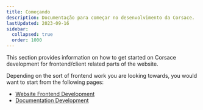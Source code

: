 ```yaml
---
title: Começando
description: Documentação para começar no desenvolvimento da Corsace.
lastUpdated: 2023-09-16
sidebar:
  collapsed: true
  order: 1000
---
```


This section provides information on how to get started on Corsace development for frontend/client related parts of the website.

Depending on the sort of frontend work you are looking towards, you would want to start from the following pages:

-   [Website Frontend Development](web-running-environment)
-   [Documentation Development](docs-runing-environment)

